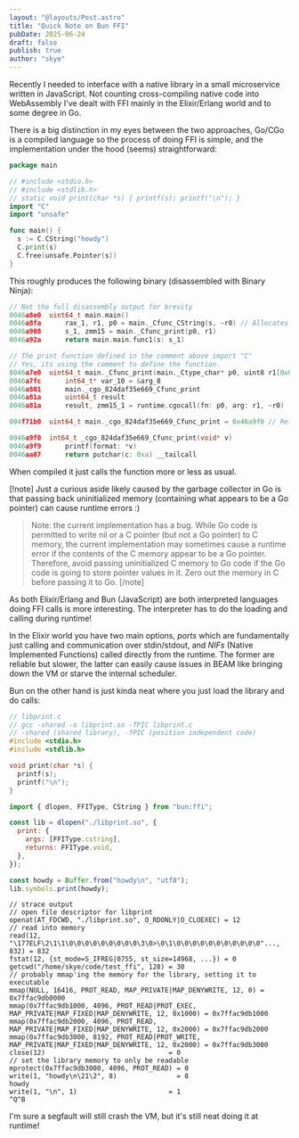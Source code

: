 ```yaml
---
layout: "@layouts/Post.astro"
title: "Quick Note on Bun FFI"
pubDate: 2025-06-24
draft: false
publish: true
author: "skye"
---
```


Recently I needed to interface with a native library in a small microservice
written in JavaScript. Not counting cross-compiling native code into WebAssembly I've
dealt with FFI mainly in the Elixir/Erlang world and to some degree in Go.

There is a big distinction in my eyes between the two approaches, Go/CGo is
a compiled language so the process of doing FFI is simple, and the
implementation under the hood (seems) straightforward:

```go
package main

// #include <stdio.h>
// #include <stdlib.h>
// static void print(char *s) { printf(s); printf("\n"); }
import "C"
import "unsafe"

func main() {
  s := C.CString("howdy")
  C.print(s)
  C.free(unsafe.Pointer(s))
}
```

This roughly produces the following binary (disassembled with Binary Ninja):

```c
// Not the full disassembly output for brevity
0046a8e0  uint64_t main.main()
0046a8fa      rax_1, r1, p0 = main._Cfunc_CString(s, ~r0) // Allocates a string
0046a908      s_1, zmm15 = main._Cfunc_print(p0, r1)
0046a92a      return main.main.func1(s: s_1)

// The print function defined in the comment above import "C"
// Yes, its using the comment to define the function.
0046a7e0  uint64_t main._Cfunc_print(main._Ctype_char* p0, uint8 r1[0x0])
0046a7fc      int64_t* var_10 = &arg_8
0046a801      main._cgo_824daf35e669_Cfunc_print
0046a81a      uint64_t result
0046a81a      result, zmm15_1 = runtime.cgocall(fn: p0, arg: r1, ~r0)

004f71b0  uint64_t main._cgo_824daf35e669_Cfunc_print = 0x46a9f0 // Ref to the below func

0046a9f0  int64_t _cgo_824daf35e669_Cfunc_print(void* v)
0046a9f9      printf(format: *v)
0046aa07      return putchar(c: 0xa) __tailcall
```

When compiled it just calls the function more or less as usual.

[!note]
Just a curious aside likely caused by the garbage collector in Go is that
passing back uninitialized memory (containing what appears to be a Go pointer)
can cause runtime errors :)

> Note: the current implementation has a bug. While Go code is permitted to write nil or a C pointer (but not a Go pointer) to C memory, the current implementation may sometimes cause a runtime error if the contents of the C memory appear to be a Go pointer. Therefore, avoid passing uninitialized C memory to Go code if the Go code is going to store pointer values in it. Zero out the memory in C before passing it to Go.
[/note]

As both Elixir/Erlang and Bun (JavaScript) are both interpreted languages doing
FFI calls is more interesting. The interpreter has to do the loading and calling
during runtime! 

In the Elixir world you have two main options, *ports* which are fundamentally
just calling and communication over stdin/stdout, and *NIFs* (Native Implemented
Functions) called directly from the runtime. The former are reliable but slower,
the latter can easily cause issues in BEAM like bringing down the VM or starve the
internal scheduler.

Bun on the other hand is just kinda neat where you just load the library and do
calls:

```c
// libprint.c
// gcc -shared -o libprint.so -fPIC libprint.c
// -shared (shared library), -fPIC (position independent code)
#include <stdio.h>
#include <stdlib.h>

void print(char *s) {
  printf(s);
  printf("\n");
}
```

```js
import { dlopen, FFIType, CString } from "bun:ffi";

const lib = dlopen("./libprint.so", {
  print: {
    args: [FFIType.cstring],
    returns: FFIType.void,
  },
});

const howdy = Buffer.from("howdy\n", "utf8");
lib.symbols.print(howdy);
```

```
// strace output
// open file descriptor for libprint
openat(AT_FDCWD, "./libprint.so", O_RDONLY|O_CLOEXEC) = 12
// read into memory
read(12, "\177ELF\2\1\1\0\0\0\0\0\0\0\0\0\3\0>\0\1\0\0\0\0\0\0\0\0\0\0\0"..., 832) = 832
fstat(12, {st_mode=S_IFREG|0755, st_size=14968, ...}) = 0
getcwd("/home/skye/code/test_ffi", 128) = 30
// probably mmap'ing the memory for the library, setting it to executable
mmap(NULL, 16416, PROT_READ, MAP_PRIVATE|MAP_DENYWRITE, 12, 0) = 0x7ffac9db0000
mmap(0x7ffac9db1000, 4096, PROT_READ|PROT_EXEC, MAP_PRIVATE|MAP_FIXED|MAP_DENYWRITE, 12, 0x1000) = 0x7ffac9db1000
mmap(0x7ffac9db2000, 4096, PROT_READ, MAP_PRIVATE|MAP_FIXED|MAP_DENYWRITE, 12, 0x2000) = 0x7ffac9db2000
mmap(0x7ffac9db3000, 8192, PROT_READ|PROT_WRITE, MAP_PRIVATE|MAP_FIXED|MAP_DENYWRITE, 12, 0x2000) = 0x7ffac9db3000
close(12)                               = 0
// set the library memory to only be readable
mprotect(0x7ffac9db3000, 4096, PROT_READ) = 0
write(1, "howdy\n\21\2", 8)               = 8
howdy
write(1, "\n", 1)                       = 1
^Q^B
```

I'm sure a segfault will still crash the VM, but it's still neat doing it at runtime!
